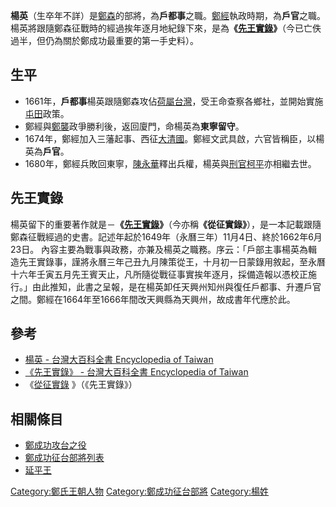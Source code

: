 {{東亞男性歷史人物
| 名稱     = 楊英<br><small>''Iûnn Ing''</small>
| 身份     = 戶官、戶都事
| 畫像     = 
| 姓名     = 楊英
| 羅馬拼音 = 
| 字       = 
| 號       = 
| 出生年   = 不詳
| 出生地   = 不詳
| 逝世年   = 不詳
| 逝世地   = [[台灣|台灣]]
| 族裔     = [[閩南人|閩南人]]
| 經歷     = [[鄭成功攻台之役|鄭成功攻台之役]]
| 著作     = 《[[先王實錄|先王實錄]]》
|}}

'''楊英'''（生卒年不詳）是[[鄭森|鄭森]]的部將，為'''戶都事'''之職。[[鄭經|鄭經]]執政時期，為'''戶官'''之職。楊英將跟隨鄭森征戰時的經過挨年逐月地紀錄下來，是為'''《[[先王實錄|先王實錄]]》'''（今已亡佚過半，但仍為關於鄭成功最重要的第一手史料）。

== 生平 ==
*1661年，'''戶都事'''楊英跟隨鄭森攻佔[[荷屬台灣|荷屬台灣]]，受王命查察各鄉社，並開始實施[[屯田|屯田]]政策。
*鄭經與[[鄭襲|鄭襲]]政爭勝利後，返回廈門，命楊英為'''東寧留守'''。
*1674年，鄭經加入三藩起事、西征[[大清國|大清國]]。鄭經文武具啟，六官皆稱臣，以楊英為'''戶官'''。
*1680年，鄭經兵敗回東寧，[[陳永華|陳永華]]釋出兵權，楊英與[[刑部|刑官]][[柯平|柯平]]亦相繼去世。

== 先王實錄 ==
楊英留下的重要著作就是－'''《[[先王實錄|先王實錄]]》'''（今亦稱'''《從征實錄》'''），是一本記載跟隨鄭森征戰經過的史書。記述年起於1649年（永曆三年）11月4日、終於1662年6月23日。
內容主要為戰事與政務，亦兼及楊英之職務。序云：「戶部主事楊英為輯造先王實錄事，謹將永曆三年己丑九月陳策從王，十月初一日蒙錄用敘起，至永曆十六年壬寅五月先王賓天止，凡所隨從戰征事實挨年逐月，採備造報以憑校正施行。」由此推知，此書之呈報，是在楊英卸任天興州知州與復任戶都事、升遷戶官之間。鄭經在1664年至1666年間改天興縣為天興州，故成書年代應於此。

== 參考 ==
*[http://nrch.culture.tw/twpedia.aspx?id=5763&Keyword=%E6%A5%8A%E8%8B%B1 楊英 - 台灣大百科全書 Encyclopedia of Taiwan] {{Wayback|url=http://nrch.culture.tw/twpedia.aspx?id=5763&Keyword=%E6%A5%8A%E8%8B%B1 |date=20190520171500 }}
*[http://nrch.culture.tw/twpedia.aspx?id=3535 《先王實錄》 - 台灣大百科全書 Encyclopedia of Taiwan] {{Wayback|url=http://nrch.culture.tw/twpedia.aspx?id=3535 |date=20160307084204 }}
*《[http://zh.wikisource.org/wiki/%E5%BE%9E%E5%BE%81%E5%AF%A6%E9%8C%84 從征實錄] {{Wayback|url=http://zh.wikisource.org/wiki/%E5%BE%9E%E5%BE%81%E5%AF%A6%E9%8C%84 |date=20170108173521 }}》（《先王實錄》）

== 相關條目 ==
*[[鄭成功攻台之役|鄭成功攻台之役]]
*[[鄭成功征台部將列表|鄭成功征台部將列表]]
*[[延平王|延平王]]

[[Category:鄭氏王朝人物|Category:鄭氏王朝人物]]
[[Category:鄭成功征台部將|Category:鄭成功征台部將]]
[[Category:楊姓|Category:楊姓]]


{{tungning-bio-stub}}